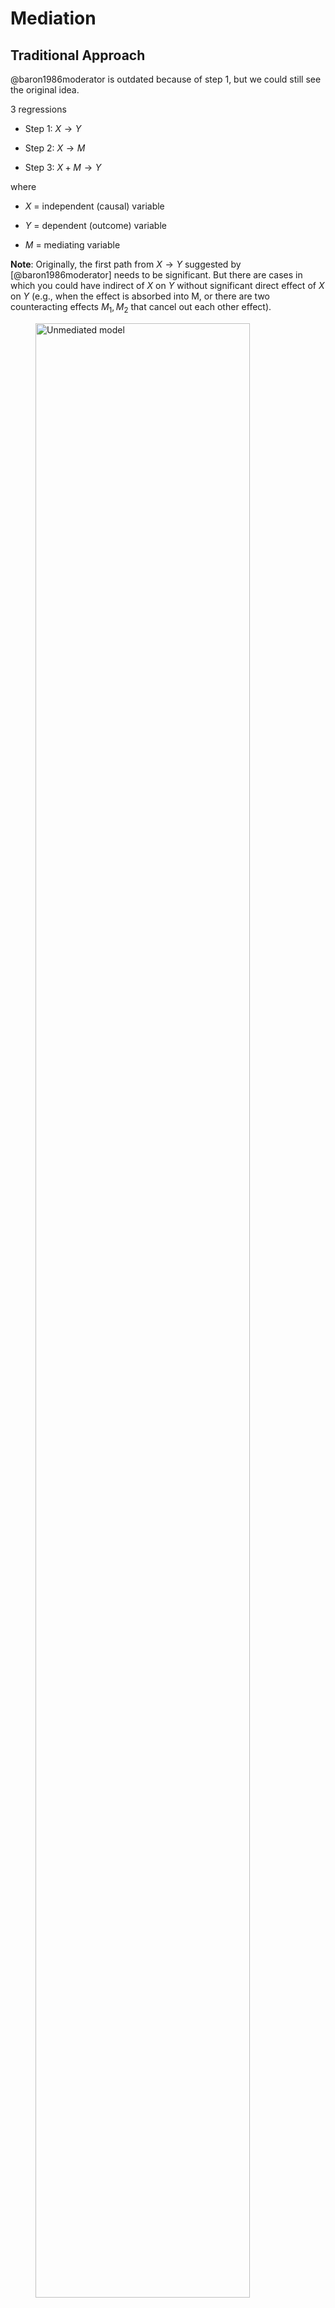 # Mediation

## Traditional Approach

@baron1986moderator is outdated because of step 1, but we could still see the original idea.

3 regressions

-   Step 1: $X \to Y$

-   Step 2: $X \to M$

-   Step 3: $X + M \to Y$

where

-   $X$ = independent (causal) variable

-   $Y$ = dependent (outcome) variable

-   $M$ = mediating variable

**Note**: Originally, the first path from $X \to Y$ suggested by [@baron1986moderator] needs to be significant. But there are cases in which you could have indirect of $X$ on $Y$ without significant direct effect of $X$ on $Y$ (e.g., when the effect is absorbed into M, or there are two counteracting effects $M_1, M_2$ that cancel out each other effect).

![Unmediated model](images/mediation/direct_mod.png){width="90%"}

where $c$ is the **total effect**

![](images/mediation/full_mod.png){width="90%"}

where

-   $c'$ = **direct effect** (effect of $X$ on $Y$ after accounting for the indirect path)

-   $ab$ = **indirect effect**

Hence,

$$
\begin{aligned}
\text{total effect} &= \text{direct effect} + \text{indirect effect} \\
c &= c' + ab
\end{aligned}
$$

However, this simple equation does not only hold in cases of

1.  Models with latent variables
2.  Logistic models (only approximately). Hence, you can only calculate $c$ as the total effect of $c' + ab$
3.  Multi-level models [@bauer2006conceptualizing]

To measure mediation (i.e., indirect effect),

1.  $1 - \frac{c'}{c}$ highly unstable [@mackinnon1995simulation], especially in cases that $c$ is small (not re\* recommended)
2.  **Product method**: $a\times b$
3.  **Difference method**: $c- c'$

For linear models, we have the following assumptions:

1.  [Confounding]:

    1.  No unmeasured confound between $X-Y$, $X-M$ and $M-Y$ relationships.

    2.  $X \not\rightarrow C$ where $C$ is a confounder between $M-Y$ relationship

2.  [Reliability]: No errors in measurement of $M$ (also known as reliability assumption) (can consider errors-in-variables models)

3.  [Direction]: Causal Direction: measurement $M \to Y$, not $Y \to M$

4.  [Interaction]: No $X\times M$ interaction: $b$ does not depend on the levels of $X$ (testable)

Mathematically,

$$
Y = b_0 + b_1 X + \epsilon
$$

$b_1$ does **not** need to be **significant**.

2.  We examine the effect of $X$ on $M$. This step requires that there is a significant effect of $X$ on $M$ to continue with the analysis

Mathematically,

$$
M = b_0 + b_2 X + \epsilon
$$

where $b_2$ needs to be **significant**.

3.  In this step, we want to the effect of $M$ on $Y$ "absorbs" most of the direct effect of $X$ on $Y$ (or at least makes the effect smaller).

Mathematically,

$$
Y = b_0 + b_4 X + b_3 M + \epsilon
$$

$b_4$ needs to be either smaller or insignificant.

| The effect of $X$ on $Y$                    | then, $M$ ... mediates between $X$ and $Y$ |
|------------------------------------|------------------------------------|
| completely disappear ($b_4$ insignificant)  | Fully (i.e., full mediation)               |
| partially disappear ($b_4 < b_1$ in step 1) | Partially (i.e., partial mediation)        |

4.  Examine the mediation effect (i.e., whether it is significant)

-   [Sobel Test] [@sobel1982asymptotic]

-   [Joint Significance Test]

-   [Bootstrapping] [@preacher2004spss, @shrout2002mediation] (preferable)

**Notes**:

-   Proximal mediation ($a > b$) can lead to multicollinearity and reduce statistical power, whereas distal mediation ($b > a$) is preferred for maximizing test power.

-   The ideal balance for maximizing power in mediation analysis involves slightly distal mediators (i.e., path $b$ is somewhat larger than path $a$) [@hoyle1999statistical].

-   Tests for direct effects (c and c\') have lower power compared to the indirect effect (ab), making it possible for ab to be significant while c is not, even in cases where there seems to be complete mediation but no statistical evidence of a direct cause-effect relationship between X and Y without considering M [@kenny2014power].

-   The testing of $ab$ offers a power advantage over $c’$ because it effectively combines two tests. However, claims of complete mediation based solely on the non-significance of $c’$ should be approached with caution, emphasizing the need for sufficient sample size and power, especially in assessing partial mediation. Or one should never make complete mediation claim [@hayes2013relative]

### Assumptions

#### Direction

-   Quick fix but not convincing: Measure $X$ before $M$ and $Y$ to prevent $M$ or $Y$ causing $X$; measure $M$ before $Y$ to avoid $Y$ causing $M$.

-   $Y$ may cause $M$ in a feedback model.

    -   Assuming $c' =0$ (full mediation) allows for estimating models with reciprocal causal effects between $M$ and $Y$ via IV estimation.

    -   @smith1982beliefs proposes treating both $M$ and $Y$ as outcomes with potential to mediate each other, requiring distinct instrumental variables for each that do not affect the other.

#### Interaction

-   When M interact with X to affect Y, M is both a mediator and a mediator [@baron1986moderator].

-   Interaction between $XM$ should always be estimated.

-   For the interpretation of this interaction, see [@vanderweele2015explanation]

#### Reliability

-   When mediator contains measurement errors, $b, c'$ are biased. Possible fix: mediator = latent variable (but loss of power) [@ledgerwood2011trade]

    -   $b$ is attenuated (closer to 0)

    -   $c'$ is

        -   overestimated when $ab >0$

        -   underestiamted when $ab<0$

-   When treatment contains measurement errors, $a,b$ are biased

    -   $a$ is attenuated

    -   $b$ is

        -   overestimated when $ac'>0$

        -   underestimated when $ac' <0$

-   When outcome contains measurement errors,

    -   If unstandardized, no bias

    -   If standardized, attenuation bias

#### Confounding

-   Omitted variable bias can happen to any pair of relationships

-   To deal with this problem, one can either use

    -   [Design Strategies]

    -   [Statistical Strategies]

##### Design Strategies

-   **Randomization** of treatment variable. If possible, also mediator

-   **Control** for the confounder (but still only for measureable observables)

##### Statistical Strategies

-   **Instrumental** **variable** on treatment

    -   Specifically for confounder affecting the $M-Y$ pair, front-door adjustment is possible when there is a variable that completely mediates the effect of the mediator on the outcome and is unaffected by the confounder.

-   **Weighting** methods (e.g., inverse propensity) See [Heiss](https://www.andrewheiss.com/blog/2020/12/01/ipw-binary-continuous/) for R code

    -   Need strong ignorability assumption (i.e.., all confounders are included and measured without error [@westfall2016statistically]). Not fixable, but can be examined with robustness checks.

### Indirect Effect Tests

#### Sobel Test

-   developed by @sobel1982asymptotic

-   also known as the **delta method**

-   not recommend because it assumes the indirect effect $b$ has a normal distribution when it's not [@mackinnon1995simulation].

-   Mediation can occur even if direct and indirect effects oppose each other, termed "inconsistent mediation" [@mackinnon2007mediation]. This is when the mediator acts as a suppressor variable.

Standard Error

$$
\sqrt{\hat{b}^2 s_{\hat{a}} + \hat{a}^2 s_{b}^2}
$$

The test of the indirect effect is

$$
z = \frac{\hat{ab}}{\sqrt{\hat{b}^2 s_{\hat{a}} + \hat{a}^2 s_{b}^2}}
$$

Disadvantages

-   Assume $a$ and $b$ are independent.

-   Assume $ab$ is normally distributed.

-   Does not work well for small sample sizes.

-   Power of the test is low and the test is conservative as compared to [Bootstrapping].

#### Joint Significance Test

-   Effective for determining if the indirect effect is nonzero (by testing whether $a$ and $b$ are both statistically significant), assumes $a \perp b$.

-   It's recommended to use it with other tests and has similar performance to a [Bootstrapping] test [@hayes2013relative].

-   The test's accuracy can be affected by heteroscedasticity [@fossum2023use] but not by non-normality.

-   Although helpful in computing power for the test of the indirect effect, it doesn't provide a confidence interval for the effect.

#### Bootstrapping

-   First used by @bollen1990direct

-   It allows for the calculation of confidence intervals, p-values, etc.

-   It does not require $a \perp b$ and corrects for bias in the bootstrapped distribution.

-   It can handle non-normality (in the sampling distribution of the indirect effect), complex models, and small samples.

-   Concerns exist about the bias-corrected bootstrapping being too liberal [@fritz2012explanation]. Hence, current recommendations favor percentile bootstrap without bias correction for better Type I error rates [@tibbe2022correcting].

-   A special case of bootstrapping is a proposed by where you don't need access to raw data to generate resampling, you only need $a, b, var(a), var(b), cov(a,b)$ (which can be taken from lots of primary studies)

```r
result <-
    causalverse::med_ind(
        a = 0.5,
        b = 0.7,
        var_a = 0.04,
        var_b = 0.05,
        cov_ab = 0.01
    )
result$plot
```

##### With Instrument

```r
library(DiagrammeR)
grViz("
digraph {
  graph []
  node [shape = plaintext]
    X [label = 'Treatment']
    Y [label = 'Outcome']
  edge [minlen = 2]
    X->Y
  { rank = same; X; Y }
}
")

grViz("
digraph {
  graph []
  node [shape = plaintext]
    X [label ='Treatment', shape = box]
    Y [label ='Outcome', shape = box]
    M [label ='Mediator', shape = box]
    IV [label ='Instrument', shape = box]
  edge [minlen = 2]
    IV->X
    X->M  
    M->Y 
    X->Y 
  { rank = same; X; Y; M }
}
")
```

```r
library(mediation)
data("boundsdata")
library(fixest)

# Total Effect
out1 <- feols(out ~ ttt, data = boundsdata)

# Indirect Effect
out2 <- feols(med ~ ttt, data = boundsdata)

# Direct and Indirect Effect
out3 <- feols(out ~ med + ttt, data = boundsdata)

# Proportion Test
# To what extent is the effect of the treatment mediated by the mediator?
coef(out2)['ttt'] * coef(out3)['med'] / coef(out1)['ttt'] * 100


# Sobel Test
bda::mediation.test(boundsdata$med, boundsdata$ttt, boundsdata$out) |> 
    tibble::rownames_to_column() |> 
    causalverse::nice_tab(2)
```

```r
# Mediation Analysis using boot
library(boot)
set.seed(1)
mediation_fn <- function(data, i){
    # sample the dataset
    df <- data[i,]
    
    
    a_path <- feols(med ~ ttt, data = df)
    a <- coef(a_path)['ttt']
    
    b_path <-  feols(out ~ med + ttt, data = df)
    b <- coef(b_path)['med']
    
    cp <- coef(b_path)['ttt']
    
    # indirect effect
    ind_ef <- a*b
    total_ef <- a*b + cp
    return(c(ind_ef, total_ef))
    
}

boot_med <- boot(boundsdata, mediation_fn, R = 100, parallel = "multicore", ncpus = 2)
boot_med 

summary(boot_med) |> 
    causalverse::nice_tab()

# confidence intervals (percentile is always recommended)
boot.ci(boot_med, type = c("norm", "perc"))

# point estimates (Indirect, and Total Effects)
colMeans(boot_med$t)
```

Alternatively, one can use the `robmed` package

```r
library(robmed)
```

Power test or use [app](https://davidakenny.shinyapps.io/MedPower/)

```r
library(pwr2ppl)

# indirect path ab power
medjs(
    # X on M (path a)
    rx1m1 = .3,
    # correlation between X and Y (path c')
    rx1y  = .1,
    # correlation between M and Y (path b)
    rym1  = .3,
    # sample size
    n     = 100,
    alpha = 0.05,
    # number of mediators
    mvars = 1,
    # should use 10000
    rep   = 1000
)
```

### Multiple Mediations

The most general package to handle multiple cases is `manymome`

See [vignette](https://cran.r-project.org/web/packages/manymome/vignettes/med_lm.html) for an example

```r
library(manymome)
```

#### Multiple Mediators

-   [Notes](https://openresearchsoftware.metajnl.com/articles/10.5334/jors.160)

-   [Vignette](https://cran.r-project.org/web/packages/mma/vignettes/MMAvignette.html)

-   [Package](https://cran.r-project.org/web/packages/mma/mma.pdf)

```r
library(mma)
```

#### Multiple Treatments

[@hayes2014statistical]

Code in [Process](https://core.ecu.edu/wuenschk/MV/multReg/Mediation_Multicategorical.pdf)

## Causal Inference Approach

### Example 1 {#example-1-mediation-traditional}

from [Virginia's library](https://data.library.virginia.edu/introduction-to-mediation-analysis/)

```r
myData <-
    read.csv('http://static.lib.virginia.edu/statlab/materials/data/mediationData.csv')

# Step 1 (no longer necessary)
model.0 <- lm(Y ~ X, myData)
summary(model.0)

# Step 2
model.M <- lm(M ~ X, myData)
summary(model.M)

# Step 3
model.Y <- lm(Y ~ X + M, myData)
summary(model.Y)

# Step 4 (boostrapping)
library(mediation)
results <- mediate(
    model.M,
    model.Y,
    treat = 'X',
    mediator = 'M',
    boot = TRUE,
    sims = 500
)
summary(results)
```

-   Total Effect = 0.3961 = $b_1$ (step 1) = total effect of $X$ on $Y$ without $M$

-   Direct Effect = ADE = 0.0396 = $b_4$ (step 3) = direct effect of $X$ on $Y$ accounting for the indirect effect of $M$

-   ACME = Average Causal Mediation Effects = $b_1 - b_4$ = 0.3961 - 0.0396 = 0.3565 = $b_2 \times b_3$ = 0.56102 \* 0.6355 = 0.3565

Using `mediation` package suggested by [@imai2010general, @imai2010identification]. More details of the package can be found [here](https://cran.r-project.org/web/packages/mediation/vignettes/mediation.pdf)

2 types of Inference in this package:

1.  Model-based inference:

    -   Assumptions:

        -   Treatment is randomized (could use matching methods to achieve this).

        -   Sequential Ignorability: conditional on covariates, there is other confounders that affect the relationship between (1) treatment-mediator, (2) treatment-outcome, (3) mediator-outcome. Typically hard to argue in observational data. This assumption is for the identification of ACME (i.e., average causal mediation effects).

2.  Design-based inference

Notations: we stay consistent with package instruction

-   $M_i(t)$ = mediator

-   $T_i$ = treatment status $(0,1)$

-   $Y_i(t,m)$ = outcome where $t$ = treatment, and $m$ = mediating variables.

-   $X_i$ = vector of observed pre-treatment confounders

-   Treatment effect (per unit $i$) = $\tau_i = Y_i(1,M_i(1)) - Y_i (0,M_i(0))$ which has 2 effects

    -   Causal mediation effects: $\delta_i (t) \equiv Y_i (t,M_i(1)) - Y_i(t,M_i(0))$

    -   Direct effects: $\zeta (t) \equiv Y_i (1, M_i(1)) - Y_i(0, M_i(0))$

    -   summing up to the treatment effect: $\tau_i = \delta_i (t) + \zeta_i (1-t)$

More on sequential ignorability

$$
\{ Y_i (t', m) , M_i (t) \} \perp T_i |X_i = x 
$$

$$
Y_i(t',m) \perp M_i(t) | T_i = t, X_i = x
$$

where

-   $0 < P(T_i = t | X_i = x)$

-   $0 < P(M_i = m | T_i = t , X_i =x)$

First condition is the standard strong ignorability condition where treatment assignment is random conditional on pre-treatment confounders.

Second condition is stronger where the mediators is also random given the observed treatment and pre-treatment confounders. This condition is satisfied only when there is no unobserved pre-treatment confounders, and post-treatment confounders, and multiple mediators that are correlated.

My understanding is that until the moment I write this note, there is **no way to test the sequential ignorability assumption**. Hence, researchers can only do sensitivity analysis to argue for their result.

## Model-based causal mediation analysis

Other resources:

-   [here](https://cran.ism.ac.jp/web/packages/mediation/vignettes/mediation-old.pdf)

Fit 2 models

-   mediator model: conditional distribution of the mediators $M_i | T_i, X_i$

-   Outcome model: conditional distribution of $Y_i | T_i, M_i, X_i$

`mediation` can accommodate almost all types of model for both mediator model and outcome model except Censored mediator model.

The update here is that estimation of ACME does not rely on product or difference of coefficients (see \@ref(example-1-mediation-traditional) ,

which requires very strict assumption: (1) linear regression models of mediator and outcome, (2) $T_i$ and $M_i$ effects are additive and no interaction

```r
library(mediation)
set.seed(2014)
data("framing", package = "mediation")

med.fit <-
    lm(emo ~ treat + age + educ + gender + income, data = framing)
out.fit <-
    glm(
        cong_mesg ~ emo + treat + age + educ + gender + income,
        data = framing,
        family = binomial("probit")
    )

# Quasi-Bayesian Monte Carlo 
med.out <-
    mediate(
        med.fit,
        out.fit,
        treat = "treat",
        mediator = "emo",
        robustSE = TRUE,
        sims = 100 # should be 10000 in practice
    )
summary(med.out)

```

Nonparametric bootstrap version

```r
med.out <-
    mediate(
        med.fit,
        out.fit,
        boot = TRUE,
        treat = "treat",
        mediator = "emo",
        sims = 100, # should be 10000 in practice
        boot.ci.type = "bca" # bias-corrected and accelerated intervals
    )
summary(med.out)
```

If theoretically understanding suggests that there is treatment and mediator interaction

```r
med.fit <-
    lm(emo ~ treat + age + educ + gender + income, data = framing)
out.fit <-
    glm(
        cong_mesg ~ emo * treat + age + educ + gender + income,
        data = framing,
        family = binomial("probit")
    )
med.out <-
    mediate(
        med.fit,
        out.fit,
        treat = "treat",
        mediator = "emo",
        robustSE = TRUE,
        sims = 100
    )
summary(med.out)

test.TMint(med.out, conf.level = .95) # test treatment-mediator interaction effect 
```

```r
plot(med.out)
```

`mediation` can be used in conjunction with any of your imputation packages.

And it can also handle **mediated moderation** or **non-binary treatment variables**, or **multi-level data**

Sensitivity Analysis for sequential ignorability

-   test for unobserved pre-treatment covariates

-   $\rho$ = correlation between the residuals of the mediator and outcome regressions.

-   If $\rho$ is significant, we have evidence for violation of sequential ignorability (i.e., there is unobserved pre-treatment confounders).

```r
med.fit <-
    lm(emo ~ treat + age + educ + gender + income, data = framing)
out.fit <-
    glm(
        cong_mesg ~ emo + treat + age + educ + gender + income,
        data = framing,
        family = binomial("probit")
    )
med.out <-
    mediate(
        med.fit,
        out.fit,
        treat = "treat",
        mediator = "emo",
        robustSE = TRUE,
        sims = 100
    )
sens.out <-
    medsens(med.out,
            rho.by = 0.1, # \rho varies from -0.9 to 0.9 by 0.1
            effect.type = "indirect", # sensitivity on ACME
            # effect.type = "direct", # sensitivity on ADE
            # effect.type = "both", # sensitivity on ACME and ADE
            sims = 100)
summary(sens.out)
```

```r
plot(sens.out, sens.par = "rho", main = "Anxiety", ylim = c(-0.2, 0.2))
```

ACME confidence intervals contains 0 when $\rho \in (0.3,0.4)$

Alternatively, using $R^2$ interpretation, we need to specify the direction of confounder that affects the mediator and outcome variables in `plot` using `sign.prod = "positive"` (i.e., same direction) or `sign.prod = "negative"` (i.e., opposite direction).

```r
plot(sens.out, sens.par = "R2", r.type = "total", sign.prod = "positive")
```
